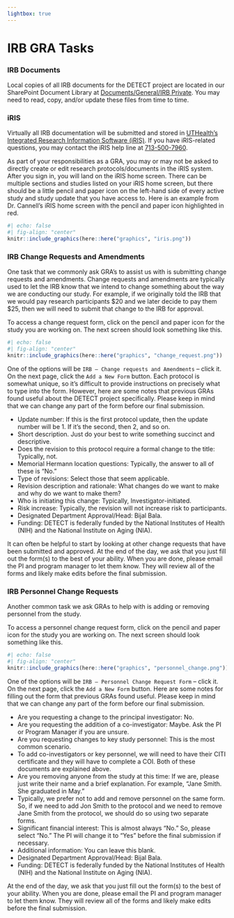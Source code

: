 ```yaml
---
lightbox: true
---
```


# IRB GRA Tasks {#sec-irb .unnumbered}

### IRB Documents 
Local copies of all IRB documents for the DETECT project are located in our SharePoint Document Library at [Documents/General/IRB Private](https://uthtmc.sharepoint.com/sites/SPHDETECT-RPC/Shared%20Documents/Forms/AllItems.aspx?FolderCTID=0x0120004E8A92AA55795C42852C8A438D043D68&id=%2Fsites%2FSPHDETECT%2DRPC%2FShared%20Documents%2FDETECT%2DRPC%20R61%20R33%202022%2FIRB%20Private). You may need to read, copy, and/or update these files from time to time.  

### iRIS 

Virtually all IRB documentation will be submitted and stored in [UTHealth’s Integrated Research Information Software (iRIS)](https://iris.uth.tmc.edu/). If you have iRIS-related questions, you may contact the iRIS help line at [713-500-7960](tel:7135007960). 

As part of your responsibilities as a GRA, you may or may not be asked to directly create or edit research protocols/documents in the iRIS system. After you sign in, you will land on the iRIS home screen. There can be multiple sections and studies listed on your iRIS home screen, but there should be a little pencil and paper icon on the left-hand side of every active study and study update that you have access to. Here is an example from Dr. Cannell’s iRIS home screen with the pencil and paper icon highlighted in red. 
```r
#| echo: false
#| fig-align: "center"
knitr::include_graphics(here::here("graphics", "iris.png"))
```

### IRB Change Requests and Amendments 

One task that we commonly ask GRA’s to assist us with is submitting change requests and amendments. Change requests and amendments are typically used to let the IRB know that we intend to change something about the way we are conducting our study. For example, if we originally told the IRB that we would pay research participants $20 and we later decide to pay them $25, then we will need to submit that change to the IRB for approval.  

To access a change request form, click on the pencil and paper icon for the study you are working on. The next screen should look something like this. 
```r
#| echo: false
#| fig-align: "center"
knitr::include_graphics(here::here("graphics", "change_request.png"))
```

One of the options will be `IRB – Change requests and Amendments` – click it. On the next page, click the `Add a New Form` button. Each protocol is somewhat unique, so it’s difficult to provide instructions on precisely what to type into the form. However, here are some notes that previous GRAs found useful about the DETECT project specifically. Please keep in mind that we can change any part of the form before our final submission. 

  - Update number: If this is the first protocol update, then the update number will be 1. If it’s the second, then 2, and so on. 
  - Short description. Just do your best to write something succinct and descriptive. 
  - Does the revision to this protocol require a formal change to the title: Typically, not.  
  - Memorial Hermann location questions: Typically, the answer to all of these is “No.” 
  - Type of revisions: Select those that seem applicable. 
  - Revision description and rationale: What changes do we want to make and why do we want to make them? 
  - Who is initiating this change: Typically, Investigator-initiated. 
  - Risk increase: Typically, the revision will not increase risk to participants. 
  - Designated Department Approval/Head: Bijal Bala. 
  - Funding: DETECT is federally funded by the National Institutes of Health (NIH) and the National Institute on Aging (NIA). 

It can often be helpful to start by looking at other change requests that have been submitted and approved.  At the end of the day, we ask that you just fill out the form(s) to the best of your ability. When you are done, please email the PI and program manager to let them know. They will review all of the forms and likely make edits before the final submission. 

### IRB Personnel Change Requests 

Another common task we ask GRAs to help with is adding or removing personnel from the study.  

To access a personnel change request form, click on the pencil and paper icon for the study you are working on. The next screen should look something like this. 
```r
#| echo: false
#| fig-align: "center"
knitr::include_graphics(here::here("graphics", "personnel_change.png"))
```

One of the options will be `IRB – Personnel Change Request Form` – click it. On the next page, click the `Add a New Form` button. Here are some notes for filling out the form that previous GRAs found useful. Please keep in mind that we can change any part of the form before our final submission. 

  - Are you requesting a change to the principal investigator: No. 
  - Are you requesting the addition of a co-investigator: Maybe. Ask the PI or Program Manager if you are unsure. 
  - Are you requesting changes to key study personnel: This is the most common scenario. 
  - To add co-investigators or key personnel, we will need to have their CITI certificate and they will have to complete a COI. Both of these documents are explained above. 
  - Are you removing anyone from the study at this time: If we are, please just write their name and a brief explanation. For example, “Jane Smith. She graduated in May.” 
  - Typically, we prefer not to add and remove personnel on the same form. So, if we need to add Jon Smith to the protocol and we need to remove Jane Smith from the protocol, we should do so using two separate forms. 
  - Significant financial interest: This is almost always “No.” So, please select “No.” The PI will change it to “Yes” before the final submission if necessary. 
  - Additional information: You can leave this blank. 
  - Designated Department Approval/Head: Bijal Bala. 
  - Funding: DETECT is federally funded by the National Institutes of Health (NIH) and the National Institute on Aging (NIA). 

At the end of the day, we ask that you just fill out the form(s) to the best of your ability. When you are done, please email the PI and program manager to let them know. They will review all of the forms and likely make edits before the final submission. 